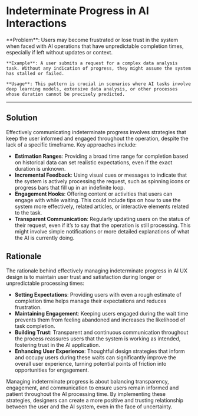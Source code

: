 # Indeterminate Progress in AI Interactions

   <div className="bg-neutral-100 dark:bg-neutral-800 px-16 py-10 border">
    **Problem**: Users may become frustrated or lose trust in the system when faced with AI operations that have unpredictable completion times, especially if left without updates or context.

    **Example**: A user submits a request for a complex data analysis task. Without any indication of progress, they might assume the system has stalled or failed.

    **Usage**: This pattern is crucial in scenarios where AI tasks involve deep learning models, extensive data analysis, or other processes whose duration cannot be precisely predicted.

   </div>

---

## Solution

Effectively communicating indeterminate progress involves strategies that keep the user informed and engaged throughout the operation, despite the lack of a specific timeframe. Key approaches include:

- **Estimation Ranges**: Providing a broad time range for completion based on historical data can set realistic expectations, even if the exact duration is unknown.
- **Incremental Feedback**: Using visual cues or messages to indicate that the system is actively processing the request, such as spinning icons or progress bars that fill up in an indefinite loop.
- **Engagement Hooks**: Offering content or activities that users can engage with while waiting. This could include tips on how to use the system more effectively, related articles, or interactive elements related to the task.
- **Transparent Communication**: Regularly updating users on the status of their request, even if it’s to say that the operation is still processing. This might involve simple notifications or more detailed explanations of what the AI is currently doing.

## Rationale

The rationale behind effectively managing indeterminate progress in AI UX design is to maintain user trust and satisfaction during longer or unpredictable processing times:

- **Setting Expectations**: Providing users with even a rough estimate of completion time helps manage their expectations and reduces frustration.
- **Maintaining Engagement**: Keeping users engaged during the wait time prevents them from feeling abandoned and increases the likelihood of task completion.
- **Building Trust**: Transparent and continuous communication throughout the process reassures users that the system is working as intended, fostering trust in the AI application.
- **Enhancing User Experience**: Thoughtful design strategies that inform and occupy users during these waits can significantly improve the overall user experience, turning potential points of friction into opportunities for engagement.

Managing indeterminate progress is about balancing transparency, engagement, and communication to ensure users remain informed and patient throughout the AI processing time. By implementing these strategies, designers can create a more positive and trusting relationship between the user and the AI system, even in the face of uncertainty.
